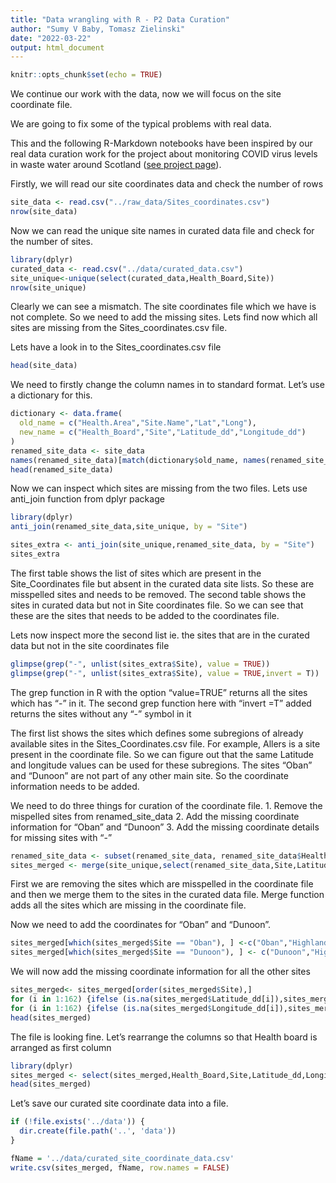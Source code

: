 ```yaml
---
title: "Data wrangling with R - P2 Data Curation"
author: "Sumy V Baby, Tomasz Zielinski"
date: "2022-03-22"
output: html_document
---
```


```r
knitr::opts_chunk$set(echo = TRUE)
```

We continue our work with the data, now we will focus on the site coordinate file.

We are going to fix some of the typical problems with real data.

This and the following R-Markdown notebooks have been inspired by our real data curation work for the project about monitoring COVID virus levels in waste water around Scotland ([see project page](https://biordm.github.io/COVID-Wastewater-Scotland/)).

Firstly,  we will read our site coordinates data and check the number of rows

```r
site_data <- read.csv("../raw_data/Sites_coordinates.csv")
nrow(site_data)

```
Now we can read the unique site names in curated data file and check for the number of sites.

```r
library(dplyr)
curated_data <- read.csv("../data/curated_data.csv")
site_unique<-unique(select(curated_data,Health_Board,Site))
nrow(site_unique)

```

Clearly we can see a mismatch. The site coordinates file which we have is not complete. So we need to add the missing sites. Lets find now which all sites are missing from the Sites_coordinates.csv file.

Lets have a look in to the Sites_coordinates.csv file

```r
head(site_data)
```
We need to firstly change the column names in to standard format. Let's use a dictionary for this.

```r
dictionary <- data.frame(
  old_name = c("Health.Area","Site.Name","Lat","Long"),
  new_name = c("Health_Board","Site","Latitude_dd","Longitude_dd")
)
renamed_site_data <- site_data
names(renamed_site_data)[match(dictionary$old_name, names(renamed_site_data))] <- dictionary$new_name
head(renamed_site_data)
```
Now we can inspect which sites are missing from the two files. Lets use anti_join function from dplyr package


```r
library(dplyr)
anti_join(renamed_site_data,site_unique, by = "Site")

sites_extra <- anti_join(site_unique,renamed_site_data, by = "Site")
sites_extra
```
The first table shows the list of sites which are present in the Site_Coordinates file but absent in the curated data site lists. So these are misspelled sites and needs to be removed. The second table shows the sites in curated data but not in Site coordinates file. So we can see that these are the sites that needs to be added to the coordinates file.

Lets now inspect more the second list ie. the sites that are in the curated data but not in the site coordinates file
```r

glimpse(grep("-", unlist(sites_extra$Site), value = TRUE))
glimpse(grep("-", unlist(sites_extra$Site), value = TRUE,invert = T))
```
The grep function in R with the option "value=TRUE" returns all the sites which has "-" in it. The second grep function here with "invert =T" added returns the sites without any "-" symbol in it

The first list shows the sites which defines some subregions of already available sites in the Sites_Coordinates.csv file. For example, Allers is a site present in the coordinate file. So we can figure out that the same Latitude and longitude values can be used for these subregions.
The sites "Oban" and "Dunoon" are not part of any other main site. So the coordinate information needs to be added.

We need to do three things for curation of the coordinate file.
1. Remove the mispelled sites from renamed_site_data
2. Add the missing coordinate information for "Oban" and "Dunoon"
3. Add the missing coordinate details for missing sites with "-"

```r
renamed_site_data <- subset(renamed_site_data, renamed_site_data$Health_Board != "(Empty)")
sites_merged <- merge(site_unique,select(renamed_site_data,Site,Latitude_dd,Longitude_dd), by = 'Site', all=TRUE)

```
First we are removing the sites which are misspelled in the coordinate file and then we merge them to the sites in the curated data file. Merge function adds all the sites which are missing in the coordinate file.

Now we need to add the coordinates for "Oban" and "Dunoon". 

```r
sites_merged[which(sites_merged$Site == "Oban"), ] <-c("Oban","Highland",730176.21,185987.87)
sites_merged[which(sites_merged$Site == "Dunoon"), ] <- c("Dunoon","Highland",676972.15,217390.1) 

```
We will now add the missing coordinate information for all the other sites 

```r
sites_merged<- sites_merged[order(sites_merged$Site),]
for (i in 1:162) {ifelse (is.na(sites_merged$Latitude_dd[i]),sites_merged$Latitude_dd[i]<-y, y <- sites_merged$Latitude_dd[i])}
for (i in 1:162) {ifelse (is.na(sites_merged$Longitude_dd[i]),sites_merged$Longitude_dd[i]<-x, x <- sites_merged$Longitude_dd[i])}
head(sites_merged)
```
The file is looking fine. Let's rearrange the columns so that Health board is arranged as first column
```r
library(dplyr)
sites_merged <- select(sites_merged,Health_Board,Site,Latitude_dd,Longitude_dd)
head(sites_merged)
```
Let's save our curated site coordinate data into a file.

```r
if (!file.exists('../data')) {
  dir.create(file.path('..', 'data'))  
}

fName = '../data/curated_site_coordinate_data.csv'
write.csv(sites_merged, fName, row.names = FALSE)
```
